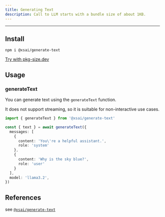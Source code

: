 ```yaml
---
title: Generating Text
description: Call to LLM starts with a bundle size of about 1KB.
---
```


---

## Install

```package-install
npm i @xsai/generate-text
```

[Try with pkg-size.dev](https://pkg-size.dev/@xsai/generate-text)

## Usage

### generateText

You can generate text using the `generateText` function.

It does not support streaming, so it is suitable for non-interactive use cases.

```ts twoslash
import { generateText } from '@xsai/generate-text'

const { text } = await generateText({
  messages: [
    {
      content: 'You\'re a helpful assistant.',
      role: 'system'
    },
    {
      content: 'Why is the sky blue?',
      role: 'user'
    }
  ],
  model: 'llama3.2',
})
```

## References

see [`@xsai/generate-text`](../references/generate-text)
